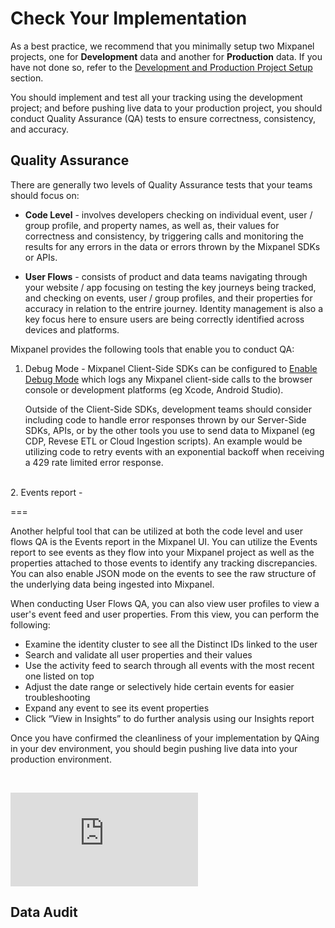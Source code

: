 # Check Your Implementation

As a best practice, we recommend that you minimally setup two Mixpanel projects, one for **Development** data and another for **Production** data. If you have not done so, refer to the [Development and Production Project Setup](/docs/tutorials/plan/setup#development-and-production-project-setup) section.

You should implement and test all your tracking using the development project; and before pushing live data to your production project, you should conduct Quality Assurance (QA) tests to ensure correctness, consistency, and accuracy.

## Quality Assurance

There are generally two levels of Quality Assurance tests that your teams should focus on:

- **Code Level** - involves developers checking on individual event, user / group profile, and property names, as well as, their values for correctness and consistency, by triggering calls and monitoring the results for any errors in the data or errors thrown by the Mixpanel SDKs or APIs.

- **User Flows** - consists of product and data teams navigating through your website / app focusing on testing the key journeys being tracked, and checking on events, user / group profiles, and their properties for accuracy in relation to the entrire journey. Identity management is also a key focus here to ensure users are being correctly identified across devices and platforms.

Mixpanel provides the following tools that enable you to conduct QA:

1. Debug Mode - Mixpanel Client-Side SDKs can be configured to [Enable Debug Mode](docs/debugging/overview#enable-debug-mode) which logs any Mixpanel client-side calls to the browser console or development platforms (eg Xcode, Android Studio). 

   Outside of the Client-Side SDKs, development teams should consider including code to handle error responses thrown by our Server-Side SDKs, APIs, or by the other tools you use to send data to Mixpanel (eg CDP, Revese ETL or Cloud Ingestion scripts). An example would be utilizing code to retry events with an exponential backoff when receiving a 429 rate limited error response.

<br />
2. Events report - 

===


Another helpful tool that can be utilized at both the code level and user flows QA is the Events report in the Mixpanel UI. You can utilize the Events report to see events as they flow into your Mixpanel project as well as the properties attached to those events to identify any tracking discrepancies. You can also enable JSON mode on the events to see the raw structure of the underlying data being ingested into Mixpanel.

When conducting User Flows QA, you can also view user profiles to view a user's event feed and user properties. From this view, you can perform the following:

- Examine the identity cluster to see all the Distinct IDs linked to the user
- Search and validate all user properties and their values
- Use the activity feed to search through all events with the most recent one listed on top
- Adjust the date range or selectively hide certain events for easier troubleshooting
- Expand any event to see its event properties
- Click “View in Insights” to do further analysis using our Insights report


Once you have confirmed the cleanliness of your implementation by QAing in your dev environment, you should begin pushing live data into your production environment.

<br />
<p style={{ position: 'relative', paddingBottom: '56.25%', height: 0, overflow: 'hidden' }}>
  <iframe src="https://www.youtube.com/embed/uYDEYHIUW4E?rel=0" title="How to QA and Audit Your Data" frameborder="0" webkitallowfullscreen="true" mozallowfullscreen="true" allowFullScreen style={{position: 'absolute', top: 0, left: 0, width: '100%', height: '100%'}}></iframe>
</p>

## Data Audit


